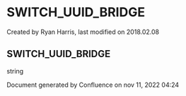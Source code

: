 
# SWITCH_UUID_BRIDGE 

 Created by  Ryan Harris, last modified on 2018.02.08

## SWITCH_UUID_BRIDGE

string

Document generated by Confluence on nov 11, 2022 04:24
